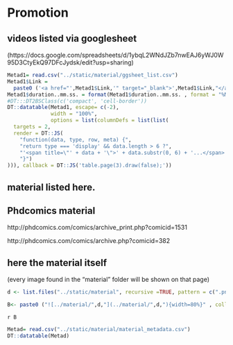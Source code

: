 # Promotion

## videos listed via googlesheet 
(https://docs.google.com/spreadsheets/d/1ybqL2WNdJZb7nwEAJ6yWJ0W95D3CtyEkQ97DFcJydsk/edit?usp=sharing)

```r
Metad1= read.csv("../static/material/ggsheet_list.csv")
Metad1$Link = 
  paste0 ('<a href="',Metad1$Link,'" target="_blank">',Metad1$Link,"</a>")
Metad1$duration..mm.ss. = format(Metad1$duration..mm.ss. , format = "%M:%S")
#DT:::DT2BSClass(c('compact', 'cell-border'))
DT::datatable(Metad1, escape= c(-2), 
              width = "100%",
              options = list(columnDefs = list(list(
  targets = 2,
  render = DT::JS(
    "function(data, type, row, meta) {",
    "return type === 'display' && data.length > 6 ?",
    "'<span title=\"' + data + '\">' + data.substr(0, 6) + '...</span>' : data;",
    "}")
))), callback = DT::JS('table.page(3).draw(false);'))
```


## material listed here. 


## Phdcomics material

http://phdcomics.com/comics/archive_print.php?comicid=1531

http://phdcomics.com/comics/archive.php?comicid=382

## here the material itself

(every image found in the "material" folder will be shown on that page)

```r

d <- list.files("../static/material", recursive =TRUE, pattern = c(".png", ".jpg"))

B<- paste0 ("![../material/",d,"](../material/",d,"){width=80%}" , collapse = "\n")

```



`r B` 

```r
Metad= read.csv("../static/material/material_metadata.csv")
DT::datatable(Metad)
```

